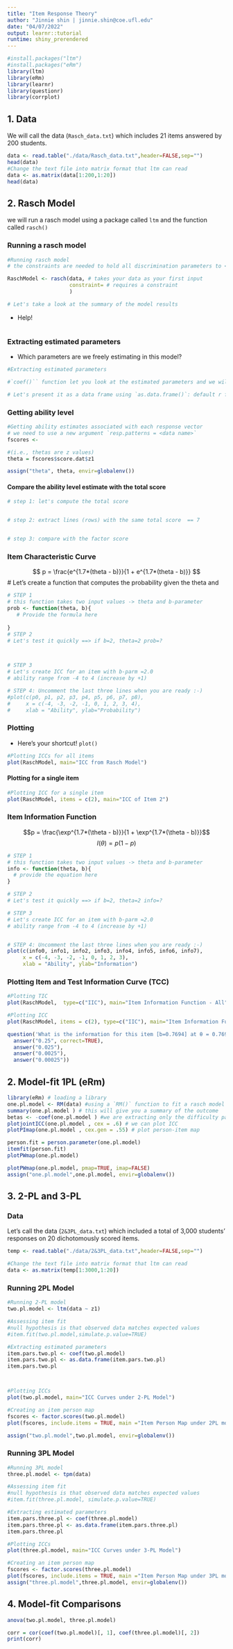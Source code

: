 ```yaml
---
title: "Item Response Theory"
author: "Jinnie shin | jinnie.shin@coe.ufl.edu"
date: "04/07/2022"
output: learnr::tutorial
runtime: shiny_prerendered
---
```


```r
#install.packages("ltm")
#install.packages("eRm")
library(ltm) 
library(eRm)
library(learnr)
library(questionr)
library(corrplot)
```

## 1. Data 

We will call the data (`Rasch_data.txt`) which includes 21 items answered by 200 students. 

```r
data <- read.table("./data/Rasch_data.txt",header=FALSE,sep="")
head(data)
#Change the text file into matrix format that ltm can read
data <- as.matrix(data[1:200,1:20])
head(data)
```

## 2. Rasch Model 

we will run a rasch model using a package called `ltm` and the function called `rasch()`

### Running a rasch model 
```r

#Running rasch model 
# the constraints are needed to hold all discrimination parameters to <?>

RaschModel <- rasch(data, # takes your data as your first input 
                    constraint= # requires a constraint 
                    )

# Let's take a look at the summary of the model results 


```

- Help!
```r

```

### Extracting estimated parameters 
- Which parameters are we freely estimating in this model?

```r
#Extracting estimated parameters

#`coef()`` function let you look at the estimated parameters and we will call this `item.pars`

# Let's present it as a data frame using `as.data.frame()`: default r function 


```

### Getting ability level 
```r

#Getting ability estimates associated with each response vector
# we need to use a new argument `resp.patterns = <data name>`
fscores <- 

#(i.e., thetas are z values)
theta = fscores$score.dat$z1

assign("theta", theta, envir=globalenv())   
```

#### Compare the ability level estimate with the total score 

```r
# step 1: let's compute the total score 


# step 2: extract lines (rows) with the same total score  == 7


# step 3: compare with the factor score 

```

### Item Characteristic Curve 

$$ p = \frac{e^{1.7*(theta - b)}}{1 + e^{1.7*(theta - b)}} $$ 
# Let's create a function that computes the probability given the theta and 

```r
# STEP 1
# this function takes two input values -> theta and b-parameter 
prob <- function(theta, b){
   # Provide the formula here 
  
}
# STEP 2
# Let's test it quickly ==> if b=2, theta=2 prob=?



# STEP 3
# Let's create ICC for an item with b-parm =2.0
# ability range from -4 to 4 (increase by +1)

# STEP 4: Uncomment the last three lines when you are ready :-) 
#plot(c(p0, p1, p2, p3, p4, p5, p6, p7, p8), 
#     x = c(-4, -3, -2, -1, 0, 1, 2, 3, 4), 
#     xlab = "Ability", ylab="Probability")

```

### Plotting 
- Here's your shortcut! `plot()`

```r
#Plotting ICCs for all items
plot(RaschModel, main="ICC from Rasch Model")

```


#### Plotting for a single item 

```r

#Plotting ICC for a single item
plot(RaschModel, items = c(2), main="ICC of Item 2")

```

### Item Information Function 
$$p = \frac{\exp^{1.7*(\theta - b)}}{1 + \exp^{1.7*(\theta - b)}}$$
$$ I(\theta) = p(1-p) $$

```r

# STEP 1
# this function takes two input values -> theta and b-parameter 
info <- function(theta, b){
  # provide the equation here 
}

# STEP 2
# Let's test it quickly ==> if b=2, theta=2 info=?

# STEP 3
# Let's create ICC for an item with b-parm =2.0
# ability range from -4 to 4 (increase by +1)


# STEP 4: Uncomment the last three lines when you are ready :-) 
plot(c(info0, info1, info2, info3, info4, info5, info6, info7),
     x = c(-4, -3, -2, -1, 0, 1, 2, 3),
     xlab = "Ability", ylab="Information")
```

### Plotting Item and Test Information Curve (TCC)

```r
#Plotting TIC
plot(RaschModel,  type=c("IIC"), main="Item Information Function - All")

#Plotting ICC
plot(RaschModel, items = c(2), type=c("IIC"), main="Item Information Function - Item 2")

```

```r

question('What is the information for this item [b=0.7694] at θ = 0.7694?', 
  answer("0.25", correct=TRUE), 
  answer("0.025"), 
  answer("0.0025"),
  answer("0.00025"))
```

## 2. Model-fit 1PL (eRm)

```r

library(eRm) # loading a library 
one.pl.model <- RM(data) #using a `RM()` function to fit a rasch model using our dataset
summary(one.pl.model ) # this will give you a summary of the outcome
betas <- -coef(one.pl.model ) #we are extracting only the difficulty parameter, but reverse code them
plotjointICC(one.pl.model , cex = .6) # we can plot ICC 
plotPImap(one.pl.model , cex.gen = .55) # plot person-item map 

person.fit = person.parameter(one.pl.model)
itemfit(person.fit)
plotPWmap(one.pl.model)

plotPWmap(one.pl.model, pmap=TRUE, imap=FALSE)
assign("one.pl.model",one.pl.model, envir=globalenv())
```

## 3. 2-PL and 3-PL 

### Data

Let's call the data (`2&3PL_data.txt`) which included a total of 3,000 students' responses on 20 dichotomously scored items. 

```r

temp <- read.table("./data/2&3PL_data.txt",header=FALSE,sep="")

#Change the text file into matrix format that ltm can read
data <- as.matrix(temp[1:3000,1:20])

```

### Running 2PL Model

```r

#Running 2-PL model
two.pl.model <- ltm(data ~ z1)

#Assessing item fit
#null hypothesis is that observed data matches expected values
#item.fit(two.pl.model,simulate.p.value=TRUE)

#Extracting estimated parameters
item.pars.two.pl <- coef(two.pl.model)
item.pars.two.pl <- as.data.frame(item.pars.two.pl)
item.pars.two.pl



#Plotting ICCs 
plot(two.pl.model, main="ICC Curves under 2-PL Model")

#Creating an item person map
fscores <- factor.scores(two.pl.model)
plot(fscores, include.items = TRUE, main ="Item Person Map under 2PL model")

assign("two.pl.model",two.pl.model, envir=globalenv())
```

### Running 3PL Model

```r

#Running 3PL model 
three.pl.model <- tpm(data)

#Assessing item fit
#null hypothesis is that observed data matches expected values
#item.fit(three.pl.model, simulate.p.value=TRUE)

#Extracting estimated parameters
item.pars.three.pl <- coef(three.pl.model)
item.pars.three.pl <- as.data.frame(item.pars.three.pl)
item.pars.three.pl

#Plotting ICCs
plot(three.pl.model, main="ICC Curves under 3-PL Model")

#Creating an item person map
fscores <- factor.scores(three.pl.model)
plot(fscores, include.items = TRUE, main ="Item Person Map under 3PL model")
assign("three.pl.model",three.pl.model, envir=globalenv())
```

## 4. Model-fit Comparisons 
```r
anova(two.pl.model, three.pl.model)
```

```r
corr = cor(coef(two.pl.model)[, 1], coef(three.pl.model)[, 2])
print(corr)
```
